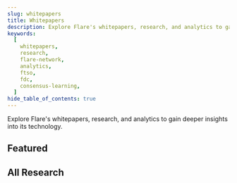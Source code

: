 ```yaml
---
slug: whitepapers
title: Whitepapers
description: Explore Flare's whitepapers, research, and analytics to gain deeper insights into its technology.
keywords:
  [
    whitepapers,
    research,
    flare-network,
    analytics,
    ftso,
    fdc,
    consensus-learning,
  ]
hide_table_of_contents: true
---
```



Explore Flare's whitepapers, research, and analytics to gain deeper insights into its technology.

## Featured

<div
  style={{
    display: "grid",
    gap: "1rem",
    gridTemplateColumns: "repeat(auto-fit, minmax(280px, 1fr))",
  }}
>
  <CustomCard
    title="The Flare Data Connector"
    href="/pdf/whitepapers/20240224-FlareDataConnector.pdf"
    description="A protocol using network consensus to securely and reliably import offchain event data onto Flare, publishing confirmed attestations on-chain every 90 seconds."
    date="Jan 14, 2025"
  />
  <CustomCard
    title="FTSOv2: more data feeds and faster updates to the FTSO"
    href="/pdf/whitepapers/20240223-FlareTimeSeriesOracleV2.pdf"
    description="An upgraded Flare Time Series Oracle delivering faster updates via block-latency feeds alongside 90-second anchor feeds, while efficiently handling over 1,000 feeds."
    date="Sep 9, 2024"
  />
  <CustomCard
    title="Consensus learning: A novel decentralised ensemble learning paradigm"
    href="/pdf/whitepapers/20240225-ConsensusLearning.pdf"
    description="A distributed ML paradigm integrating ensemble methods with P2P consensus for data privacy and Byzantine fault tolerance."
    date="Feb 25, 2024"
  />
</div>

## All Research

<div
  style={{
    display: "grid",
    gap: "1rem",
    gridTemplateColumns: "repeat(auto-fit, minmax(280px, 1fr))",
  }}
>
  <CustomCard
    title="The Flare network and FLR token"
    href="/pdf/whitepapers/20221231-TheFlareNetworkAndFLRToken.pdf"
    description="An EVM L1 blockchain with native data and time-series protocols for decentralized data acquisition, covering the FLR token, consensus, and governance."
    date="Dec 30, 2022"
  />
  <CustomCard
    title="A hybrid post-quantum digital signature scheme for the EVM"
    href="/pdf/whitepapers/20220722-HybridPostQuantumDigitalSignatureSchemeForTheEthereumVirtualMachine.pdf"
    description="A new EVM transaction type that integrates ECDSA and CRYSTALS-Dilithium signatures to achieve quantum resistance against Shor's algorithm."
    date="Jul 5, 2022"
  />
  <CustomCard
    title="Flare Consensus Protocol"
    href="/pdf/whitepapers/20191105-FlareConsensusProtocol.pdf"
    description="A leaderless, totally-ordered Federated Byzantine Agreement construction offering efficient, scalable, and secure consensus."
    date="Nov 5, 2019"
  />
</div>

<br></br>

<div
  style={{
    display: "grid",
    gap: "1rem",
    gridTemplateColumns: "repeat(auto-fit, minmax(280px, 1fr))",
  }}
>
  <CustomCard
    title="Kraken exchange - FTSO price comparison"
    href="/pdf/whitepapers/20230406-KrakenExchange-FTSOPriceComparison.pdf"
    description="Compares FTSO price feeds against Kraken trade data using deviation bands and RRMSE, demonstrating close alignment with Kraken prices."
    date="Apr 6, 2023"
  />
  <CustomCard
    title="STP.02 - Impact of secondary FTSO reward band"
    href="/pdf/whitepapers/20230529-SongbirdBandUpdate-ImpactOfSTP02.pdf"
    description="Assesses STP.02's effect, showing it boosted the share of rewarded data providers - enhancing decentralization - without compromising FTSO price feed accuracy."
    date="May 29, 2023"
  />
</div>
